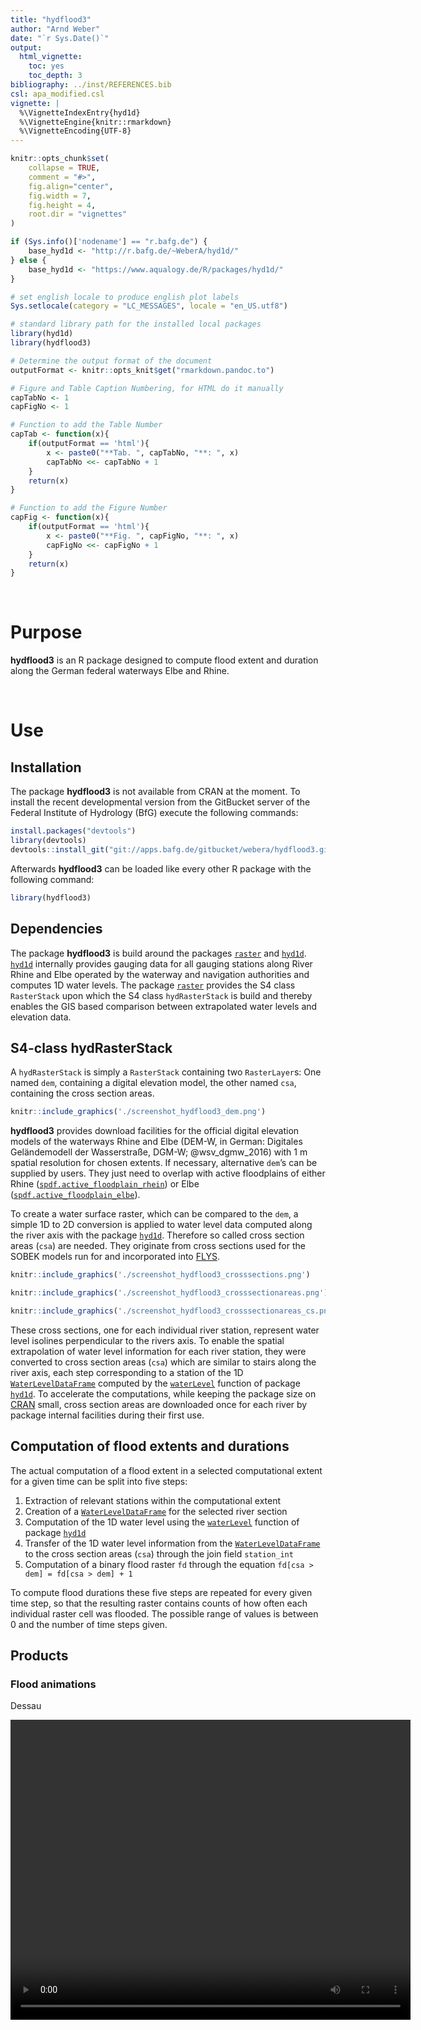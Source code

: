 ```yaml
---
title: "hydflood3"
author: "Arnd Weber"
date: "`r Sys.Date()`"
output:
  html_vignette:
    toc: yes
    toc_depth: 3
bibliography: ../inst/REFERENCES.bib
csl: apa_modified.csl
vignette: |
  %\VignetteIndexEntry{hyd1d} 
  %\VignetteEngine{knitr::rmarkdown}
  %\VignetteEncoding{UTF-8}
---
```


```r
knitr::opts_chunk$set(
    collapse = TRUE,
    comment = "#>",
    fig.align="center",
    fig.width = 7,
    fig.height = 4, 
    root.dir = "vignettes"
)

if (Sys.info()['nodename'] == "r.bafg.de") {
    base_hyd1d <- "http://r.bafg.de/~WeberA/hyd1d/"
} else {
    base_hyd1d <- "https://www.aqualogy.de/R/packages/hyd1d/"
}

```

<!-- Indent in html version TOC
     obtained from: 
     https://stackoverflow.com/questions/46201753/rmarkdown-indentation-of-toc-items-in-html-output
     -->

<script>
$(document).ready(function() {
  $items = $('div#TOC li');
  $items.each(function(idx) {
    num_ul = $(this).parentsUntil('#TOC').length;
    $(this).css({'padding-left': num_ul * 5px, 'box-shadow': none});
  });

});
</script>

<!-- numbering for figures and tables-->

```r
# set english locale to produce english plot labels
Sys.setlocale(category = "LC_MESSAGES", locale = "en_US.utf8")

# standard library path for the installed local packages
library(hyd1d)
library(hydflood3)

# Determine the output format of the document
outputFormat <- knitr::opts_knit$get("rmarkdown.pandoc.to")

# Figure and Table Caption Numbering, for HTML do it manually
capTabNo <- 1
capFigNo <- 1

# Function to add the Table Number
capTab <- function(x){
    if(outputFormat == 'html'){
        x <- paste0("**Tab. ", capTabNo, "**: ", x)
        capTabNo <<- capTabNo + 1
    }
    return(x)
}

# Function to add the Figure Number
capFig <- function(x){
    if(outputFormat == 'html'){
        x <- paste0("**Fig. ", capFigNo, "**: ", x)
        capFigNo <<- capFigNo + 1
    }
    return(x)
}
```

<BR>

# Purpose

**hydflood3** is an R package designed to compute flood extent and duration 
along the German federal waterways Elbe and Rhine.

<BR>

# Use

## Installation

The package **hydflood3** is not available from CRAN at the moment. To install 
the recent developmental version from the GitBucket server of the Federal 
Institute of Hydrology (BfG) execute the following commands: 

```r
install.packages("devtools")
library(devtools)
devtools::install_git("git://apps.bafg.de/gitbucket/webera/hydflood3.git")
```

Afterwards **hydflood3** can be loaded like every other R package with the 
following command: 

```r
library(hydflood3)
```

## Dependencies

The package **hydflood3** is build around the packages
[`raster`](https://cran.r-project.org/package=raster) and
[`hyd1d`](`r paste0(base_hyd1d)`). [`hyd1d`](`r paste0(base_hyd1d)`) internally
provides gauging data for all gauging stations along River Rhine and Elbe
operated by the waterway and navigation authorities and computes 1D water
levels. The package [`raster`](https://cran.r-project.org/package=raster)
provides the S4 class `RasterStack` upon which the S4 class `hydRasterStack` is
build and thereby enables the GIS based comparison between extrapolated water
levels and elevation data.

## S4-class hydRasterStack

A `hydRasterStack` is simply a `RasterStack` containing two `RasterLayer`s: One
named `dem`, containing a digital elevation model, the other named `csa`,
containing the cross section areas.

```r
knitr::include_graphics('./screenshot_hydflood3_dem.png')
```

**hydflood3** provides download facilities for the official digital elevation
models of the waterways Rhine and Elbe (DEM-W, in German: Digitales
Geländemodell der Wasserstraße, DGM-W; @wsv_dgmw_2016) with 1 m spatial
resolution for chosen extents. If necessary, alternative `dem`'s can be supplied
by users. They just need to overlap with active floodplains of either Rhine ([`spdf.active_floodplain_rhein`](reference/spdf.active_floodplain_rhein.html)) or
Elbe ([`spdf.active_floodplain_elbe`](reference/spdf.active_floodplain_elbe.html)).

To create a water surface raster, which can be compared to the `dem`, a simple
1D to 2D conversion is applied to water level data computed along the river axis
with the package [`hyd1d`](`r paste0(base_hyd1d)`). Therefore
so called cross section areas (`csa`) are needed. They originate from cross
sections used for the SOBEK models run for and incorporated into
[FLYS](https://www.bafg.de/DE/08_Ref/M2/03_Fliessgewmod/01_FLYS/flys_node.html).

```r
knitr::include_graphics('./screenshot_hydflood3_crosssections.png')
```

```r
knitr::include_graphics('./screenshot_hydflood3_crosssectionareas.png')
```

```r
knitr::include_graphics('./screenshot_hydflood3_crosssectionareas_cs.png')
```

These cross sections, one for each individual river station, represent water 
level isolines perpendicular to the rivers axis. To enable the spatial 
extrapolation of water level information for each river station, they were
converted to cross section areas (`csa`) which are similar to stairs along the 
river axis, each step corresponding to a station of the 1D
[`WaterLevelDataFrame`](`r paste0(base_hyd1d, "reference/WaterLevelDataFrame-class.html")`)
computed by the
[`waterLevel`](`r paste0(base_hyd1d, "reference/waterLevel.html")`)
function of package [`hyd1d`](`r paste0(base_hyd1d)`). To 
accelerate the computations, while keeping the package size on 
[CRAN](https://cran.r-project.org/) small, cross section areas are downloaded 
once for each river by package internal facilities during their first use. 

## Computation of flood extents and durations

The actual computation of a flood extent in a selected computational extent for 
a given time can be split into five steps:

1. Extraction of relevant stations within the computational extent
2. Creation of a [`WaterLevelDataFrame`](`r paste0(base_hyd1d, "reference/WaterLevelDataFrame-class.html")`) for the selected river section
3. Computation of the 1D water level using the [`waterLevel`](`r paste0(base_hyd1d, "reference/waterLevel.html")`) function of package [`hyd1d`](`r paste0(base_hyd1d)`)
4. Transfer of the 1D water level information from the [`WaterLevelDataFrame`](`r paste0(base_hyd1d, "reference/WaterLevelDataFrame-class.html")`) to the cross section areas (`csa`) through the join field `station_int`
5. Computation of a binary flood raster `fd` through the equation `fd[csa > dem] = fd[csa > dem] + 1`

To compute flood durations these five steps are repeated for every given 
time step, so that the resulting raster contains counts of how often each 
individual raster cell was flooded. The possible range of values is between 0
and the number of time steps given.

## Products

### Flood animations

Dessau

<video width="640" height="480" style="display:block; margin: 0 auto;" controls>
  <source src="flood3-2fps-dessau.mp4" type="video/mp4">
  Your browser does not support the video tag.
</video>

Lenzen

<video width="640" height="480" style="display:block; margin: 0 auto;" controls>
  <source src="flood3-2fps-lenzen.mp4" type="video/mp4">
  Your browser does not support the video tag.
</video>

## Usage

To initialize such a `hydRasterStack` several possibilities are implemented in 
the initializing homonymous function `hydRasterStack`. Either you
provide a digital elevation model and cross section areas yourself as variables
`filename_dem` and `filename_csa` or you provide only one of them or you simply 
provide `ext` (an object of type `Extent`) and `crs` (an object of class `CRS`).
Depending on the supplied coordinate reference system (supplied through either
`filename_dem`, `filename_csa` or `crs`) the respective river is selected: For
River Rhine data with 'ETRS 1989 UTM 32N' (EPSG
[25832](http://spatialreference.org/ref/epsg/25832/)) have to be supplied, for
River Elbe 'ETRS 1989 UTM 32N' (EPSG
[25833](http://spatialreference.org/ref/epsg/25833/)). If you can't provide
dem and csa yourself, `hydflood3` provides csa data internally and downloads
the official digital elevation models of the waterway and navigation 
authorities with 1 m spatial resolution. Therefore you definitely need internet
access and, due to the data volume of the elevation data, your internet should 
be fast or you should be patient.

```r
# import the raster data and create a raster stack
x <- hydRasterStack(filename_dem = "data-raw/raster.dem.tif",
                    filename_csa = "data-raw/raster.csa.tif")
```

After initialinzig an object of type `hydRasterStack` everything else is 
straight forward. Create a temporal sequence `seq`:

```r
seq <- seq(as.Date("2016-12-01"), as.Date("2016-12-31"), by = "day")
```

And supply both of them to the `flood3` function, which will do the computation 
and return an 'INT4S' raster with counts how often the individual cell of the 
`dem` was lower than the `csa` during the temporal sequence. For each time step
of the temporal sequence the corresponding 1D `WaterLevelDataFrame` is computed, 
joined to `csa` through the `station_int` column and compared to the `dem` so 
that the possible values of the returned product range between 0 and 
`length(seq)`:

```r
# compute a flood duration
fd <- flood3(x = x, seq = seq)

# and plot it
plot(fd)
```

# References

